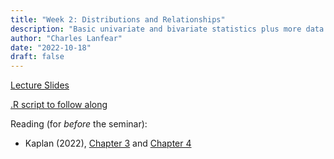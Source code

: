```yaml
---
title: "Week 2: Distributions and Relationships"
description: "Basic univariate and bivariate statistics plus more data manipulation"
author: "Charles Lanfear"
date: "2022-10-18"
draft: false
---
```


[Lecture Slides](https://clanfear.github.io/ioc_iqa/_lectures/2_distributions-relationships/slides_distributions-relationships.html)

[.R script to follow along](https://clanfear.github.io/ioc_iqa/_lectures/2_distributions-relationships/slides_distributions-relationships.R)

Reading (for *before* the seminar):

* Kaplan (2022), [Chapter 3](https://crimebythenumbers.com/data-types.html) and [Chapter 4](https://crimebythenumbers.com/reading-and-writing-data.html)